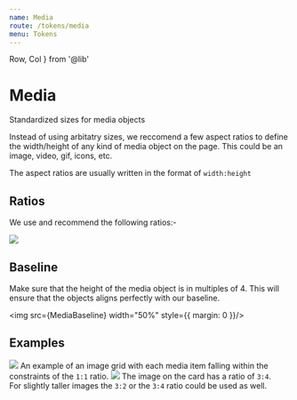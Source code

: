 ```yaml
---
name: Media
route: /tokens/media
menu: Tokens
---
```


  Row,
  Col
} from '@lib'



# Media

Standardized sizes for media objects

Instead of using arbitatry sizes, we reccomend a few aspect ratios to define the width/height of any kind of media object on the page. This could be an image, video, gif, icons, etc.

The aspect ratios are usually written in the format of `width:height`

## Ratios

We use and recommend the following ratios:-

<Image src={MediaRatios} />

## Baseline

Make sure that the height of the media object is in multiples of 4. This will ensure that the objects aligns perfectly with our baseline.

<img src={MediaBaseline} width="50%" style={{ margin: 0 }}/>

## Examples

<Row className="mt-10 mb-15">
  <Col span={24}>
    <img src={MediaGrid} />
  </Col>
  <Col span={24} className="mt-3">
    <span className="fs-body-2 lh-copy mb-2 d-block">
      An example of an image grid with each media item falling within the constraints of the <code>1:1</code> ratio.
    </span>
  </Col>
</Row>




<Row className="my-10">
  <Col>
    <img src={MediaCard} />
  </Col>
  <Col offset={1}>
    <span className="fs-body-2 lh-copy mb-2 d-block">
      The image on the card has a ratio of <code>3:4</code>.
    </span>
    <br />
    <span className="fs-body-2 lh-copy d-block">
      For slightly taller images the <code>3:2</code> or the <code>3:4</code> ratio could be used as well.
    </span>
  </Col>
</Row>